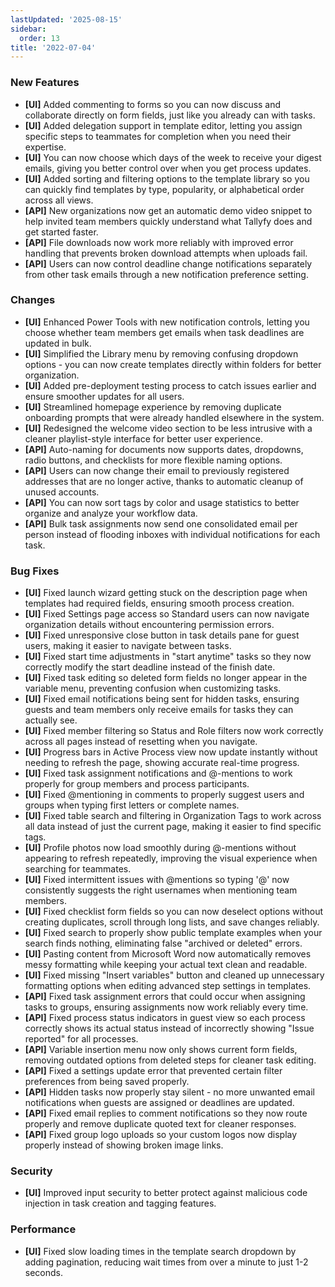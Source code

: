 ```yaml
---
lastUpdated: '2025-08-15'
sidebar:
  order: 13
title: '2022-07-04'
---
```


### New Features

- **[UI]** Added commenting to forms so you can now discuss and collaborate directly on form fields, just like you already can with tasks.
- **[UI]** Added delegation support in template editor, letting you assign specific steps to teammates for completion when you need their expertise.
- **[UI]** You can now choose which days of the week to receive your digest emails, giving you better control over when you get process updates.
- **[UI]** Added sorting and filtering options to the template library so you can quickly find templates by type, popularity, or alphabetical order across all views.
- **[API]** New organizations now get an automatic demo video snippet to help invited team members quickly understand what Tallyfy does and get started faster.
- **[API]** File downloads now work more reliably with improved error handling that prevents broken download attempts when uploads fail.
- **[API]** Users can now control deadline change notifications separately from other task emails through a new notification preference setting.

### Changes

- **[UI]** Enhanced Power Tools with new notification controls, letting you choose whether team members get emails when task deadlines are updated in bulk.
- **[UI]** Simplified the Library menu by removing confusing dropdown options - you can now create templates directly within folders for better organization.
- **[UI]** Added pre-deployment testing process to catch issues earlier and ensure smoother updates for all users.
- **[UI]** Streamlined homepage experience by removing duplicate onboarding prompts that were already handled elsewhere in the system.
- **[UI]** Redesigned the welcome video section to be less intrusive with a cleaner playlist-style interface for better user experience.
- **[API]** Auto-naming for documents now supports dates, dropdowns, radio buttons, and checklists for more flexible naming options.
- **[API]** Users can now change their email to previously registered addresses that are no longer active, thanks to automatic cleanup of unused accounts.
- **[API]** You can now sort tags by color and usage statistics to better organize and analyze your workflow data.
- **[API]** Bulk task assignments now send one consolidated email per person instead of flooding inboxes with individual notifications for each task.

### Bug Fixes

- **[UI]** Fixed launch wizard getting stuck on the description page when templates had required fields, ensuring smooth process creation.
- **[UI]** Fixed Settings page access so Standard users can now navigate organization details without encountering permission errors.
- **[UI]** Fixed unresponsive close button in task details pane for guest users, making it easier to navigate between tasks.
- **[UI]** Fixed start time adjustments in "start anytime" tasks so they now correctly modify the start deadline instead of the finish date.
- **[UI]** Fixed task editing so deleted form fields no longer appear in the variable menu, preventing confusion when customizing tasks.
- **[UI]** Fixed email notifications being sent for hidden tasks, ensuring guests and team members only receive emails for tasks they can actually see.
- **[UI]** Fixed member filtering so Status and Role filters now work correctly across all pages instead of resetting when you navigate.
- **[UI]** Progress bars in Active Process view now update instantly without needing to refresh the page, showing accurate real-time progress.
- **[UI]** Fixed task assignment notifications and @-mentions to work properly for group members and process participants.
- **[UI]** Fixed @mentioning in comments to properly suggest users and groups when typing first letters or complete names.
- **[UI]** Fixed table search and filtering in Organization Tags to work across all data instead of just the current page, making it easier to find specific tags.
- **[UI]** Profile photos now load smoothly during @-mentions without appearing to refresh repeatedly, improving the visual experience when searching for teammates.
- **[UI]** Fixed intermittent issues with @mentions so typing '@' now consistently suggests the right usernames when mentioning team members.
- **[UI]** Fixed checklist form fields so you can now deselect options without creating duplicates, scroll through long lists, and save changes reliably.
- **[UI]** Fixed search to properly show public template examples when your search finds nothing, eliminating false "archived or deleted" errors.
- **[UI]** Pasting content from Microsoft Word now automatically removes messy formatting while keeping your actual text clean and readable.
- **[UI]** Fixed missing "Insert variables" button and cleaned up unnecessary formatting options when editing advanced step settings in templates.
- **[API]** Fixed task assignment errors that could occur when assigning tasks to groups, ensuring assignments now work reliably every time.
- **[API]** Fixed process status indicators in guest view so each process correctly shows its actual status instead of incorrectly showing "Issue reported" for all processes.
- **[API]** Variable insertion menu now only shows current form fields, removing outdated options from deleted steps for cleaner task editing.
- **[API]** Fixed a settings update error that prevented certain filter preferences from being saved properly.
- **[API]** Hidden tasks now properly stay silent - no more unwanted email notifications when guests are assigned or deadlines are updated.
- **[API]** Fixed email replies to comment notifications so they now route properly and remove duplicate quoted text for cleaner responses.
- **[API]** Fixed group logo uploads so your custom logos now display properly instead of showing broken image links.

### Security

- **[UI]** Improved input security to better protect against malicious code injection in task creation and tagging features.

### Performance

- **[UI]** Fixed slow loading times in the template search dropdown by adding pagination, reducing wait times from over a minute to just 1-2 seconds.